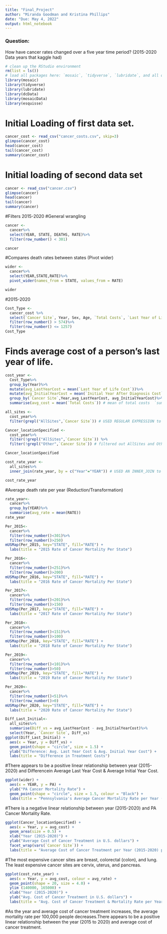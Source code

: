 ```yaml
---
title: "Final_Project"
author: "Miranda Goodman and Kristina Phillips"
date: "Due: May 4, 2022"
output: html_notebook
---
```

### Question: 
How have cancer rates changed over a five year time period? (2015-2020 Data years that kaggle had)

```r
# clean up the RStudio environment 
rm(list = ls())
# load all packages here: `mosaic`, `tidyverse`, `lubridate`, and all others used
library(mosaic)
library(tidyverse)
library(lubridate)
library(dcData)
library(mosaicData)
library(esquisse)
```
# Initial Loading of first data set.
```r
cancer_cost <- read_csv("cancer_costs.csv", skip=3)
glimpse(cancer_cost)
head(cancer_cost)
tail(cancer_cost)
summary(cancer_cost)
```
# Initial loading of second data set
```r
cancer <- read_csv("cancer.csv")
glimpse(cancer)
head(cancer)
tail(cancer)
summary(cancer)
```
#Filters 2015-2020
#General wrangling
```r
cancer <-
  cancer%>%
  select(YEAR, STATE, DEATHS, RATE)%>%
  filter(row_number() < 301)

cancer
```
#Compares death rates between states (Pivot wider)
```r
wider <-
  cancer%>%
  select(YEAR,STATE,RATE)%>%
  pivot_wider(names_from = STATE, values_from = RATE)

wider
```
#2015-2020
```r
Cost_Type <-
  cancer_cost %>%
  select(`Cancer Site`, Year, Sex, Age, `Total Costs`, `Last Year of Life Cost`,`Initial Year After Diagnosis Cost`)%>%
  filter(row_number() > 574)%>%
  filter(row_number() <= 1257)
Cost_Type
```
# Finds average cost of a person's last year of life. 
```r
cost_year <- 
  Cost_Type%>%
  group_by(Year)%>%
  mutate(avg_LastYearCost = mean(`Last Year of Life Cost`))%>%
  mutate(avg_InitialYearCost = mean(`Initial Year After Diagnosis Cost`))%>% # mean of the initial year after Diagnosis Cost
  group_by(`Cancer Site`,Year,avg_LastYearCost, avg_InitialYearCost)%>%
  summarise(avg_cost = mean(`Total Costs`)) # mean of total costs  `summarise()` has grouped output by 'Cancer Site', 'Year', 'avg_LastYearCost'. You can override using the `.groups` argument.
```

```r
all_sites <-
  cost_year%>%
  filter(grepl("AllSites",`Cancer Site`)) # USED REGULAR EXPRESSION to filter out all cancer sites except AllSites 
```

```r
Cancer_locationSpecified <-
  cost_year%>%
  filter(!grepl("AllSites",`Cancer Site`)) %>%
  filter(!grepl("Other",`Cancer Site`)) # filtered out AllSites and Other by using regular expression

Cancer_locationSpecified
```

```r
cost_rate_year <-
  all_sites%>%
  inner_join(rate_year, by = c("Year"="YEAR")) # USED AN INNER_JOIN to combine Avg_rate with cost per year for all sites 

cost_rate_year
```

#Average death rate per year (Reduction/Transformation)
```r
rate_year<-
  cancer%>%
  group_by(YEAR)%>%
  summarise(avg_rate = mean(RATE))
rate_year
```
```r
Per_2015<-
  cancer%>%
  filter(row_number()<301)%>%
  filter(row_number()>250)
mUSMap(Per_2015, key="STATE", fill="RATE") +
  labs(title = "2015 Rate of Cancer Mortality Per State")
```

```r
Per_2016<-
  cancer%>%
  filter(row_number()<251)%>%
  filter(row_number()>200)
mUSMap(Per_2016, key="STATE", fill="RATE") +
  labs(title = "2016 Rate of Cancer Mortality Per State")
```

```r
Per_2017<-
  cancer%>%
  filter(row_number()<201)%>%
  filter(row_number()>150)
mUSMap(Per_2017, key="STATE", fill="RATE") +
  labs(title = "2017 Rate of Cancer Mortality Per State")
```

```r
Per_2018<-
  cancer%>%
  filter(row_number()<151)%>%
  filter(row_number()>100)
mUSMap(Per_2018, key="STATE", fill="RATE") +
  labs(title = "2018 Rate of Cancer Mortality Per State")
```

```r
Per_2019<-
  cancer%>%
  filter(row_number()<101)%>%
  filter(row_number()>50)
mUSMap(Per_2019, key="STATE", fill="RATE") +
  labs(title = "2019 Rate of Cancer Mortality Per State")
```

```r
Per_2020<-
  cancer%>%
  filter(row_number()<51)%>%
  filter(row_number()>0)
mUSMap(Per_2020, key="STATE", fill="RATE") +
  labs(title = "2020 Rate of Cancer Mortality Per State")
```
```r
Diff_Last_Initial<-
  all_sites%>%
  summarise(Diff_vs = avg_LastYearCost - avg_InitialYearCost)%>%
  select(Year, `Cancer Site`, Diff_vs)
ggplot(Diff_Last_Initial) +
  aes(x = Year, y = Diff_vs) +
  geom_point(shape = "circle", size = 1.5) +
  ylab("Difference: Avg. Last Year Cost & Avg. Initial Year Cost") +
  labs(title = "Difference in Treatment Costs")
```

#There appears to be a positive linear relationship between year (2015-2020) and Differencein Average Last Year Cost & Average Initial Year Cost.

```r
ggplot(wider) +
  aes(x = YEAR, y = PA) +
  ylab("PA Cancer Mortality Rate") +
  geom_point(shape = "circle", size = 1.5, colour = "Black") +
  labs(title = "Pennsylvania's Average Cancer Mortality Rate per Year (2015 to 2020")
```
#There is a negative linear relationship between year (2015-2020) and PA Cancer Mortality Rate.

```r
ggplot(Cancer_locationSpecified) +
  aes(x = Year, y = avg_cost) +
  geom_area(size = 0.5) +
  xlab("Year (2015-2020)") +
  ylab("Average Cost of Cancer Treatment in U.S. dollars") +
  facet_wrap(vars(`Cancer Site`)) +
  labs(title = "Average Cost of Cancer Treatment per Year (2015-2020) per Cancer Site")
```
#The most expensive cancer sites are breast, colorectal (colon), and lung. The least expensive cancer sites are cervix, uterus, and pancreas.

```r
ggplot(cost_rate_year) +
  aes(x = Year, y = avg_cost, colour = avg_rate) +
  geom_point(shape = 20, size = 4.0) + 
  ylim (140000, 165000) +
  xlab("Year (2015-2020)") +
  ylab("Avg. Cost of Cancer Treatment in U.S. dollars") +
  labs(title = "Avg. Cost of Cancer Treatment & Mortality Rate per Year (2015-2020)", color = "Avg.DeathRate (per100,000)")
```
#As the year and average cost of cancer treatment increases, the average mortality rate per 100,000 people decreases.There appears to be a positive linear relationship between the year (2015 to 2020) and average cost of cancer treatment.
